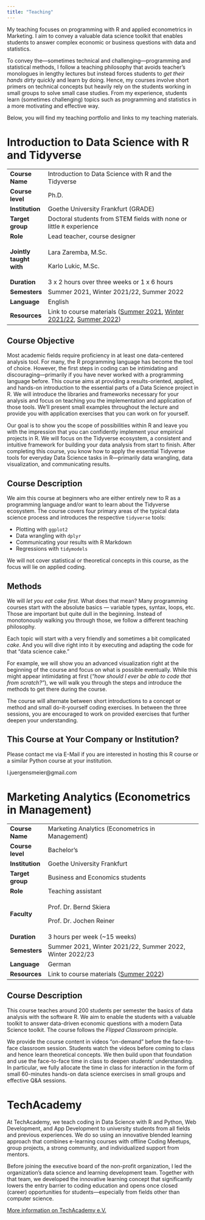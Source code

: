 ```yaml
---
title: "Teaching"
---
```


My teaching focuses on programming with R and applied econometrics in Marketing. I aim to convey a valuable data science toolkit that enables students to answer complex economic or business questions with data and statistics.

To convey the---sometimes technical and challenging---programming and statistical methods, I follow a teaching philosophy that avoids teacher's monologues in lengthy lectures but instead forces students to *get their hands dirty* quickly and learn by doing. Hence, my courses involve short primers on technical concepts but heavily rely on the students working in small groups to solve small case studies. From my experience, students learn (sometimes challenging) topics such as programming and statistics in a more motivating and effective way.

Below, you will find my teaching portfolio and links to my teaching materials.

# Introduction to Data Science with R and Tidyverse

+-------------------------+----------------------------------------------------------------------------------------------------------------------------------------------------------------------------------------------------------------------------------------------------------------------------------------------------------------------------------------------+
| **Course Name**         | Introduction to Data Science with R and the Tidyverse                                                                                                                                                                                                                                                                                        |
+-------------------------+----------------------------------------------------------------------------------------------------------------------------------------------------------------------------------------------------------------------------------------------------------------------------------------------------------------------------------------------+
| **Course level**        | Ph.D.                                                                                                                                                                                                                                                                                                                                        |
+-------------------------+----------------------------------------------------------------------------------------------------------------------------------------------------------------------------------------------------------------------------------------------------------------------------------------------------------------------------------------------+
| **Institution**         | Goethe University Frankfurt (GRADE)                                                                                                                                                                                                                                                                                                          |
+-------------------------+----------------------------------------------------------------------------------------------------------------------------------------------------------------------------------------------------------------------------------------------------------------------------------------------------------------------------------------------+
| **Target group**        | Doctoral students from STEM fields with none or little `R` experience                                                                                                                                                                                                                                                                        |
+-------------------------+----------------------------------------------------------------------------------------------------------------------------------------------------------------------------------------------------------------------------------------------------------------------------------------------------------------------------------------------+
| **Role**                | Lead teacher, course designer                                                                                                                                                                                                                                                                                                                |
+-------------------------+----------------------------------------------------------------------------------------------------------------------------------------------------------------------------------------------------------------------------------------------------------------------------------------------------------------------------------------------+
| **Jointly taught with** | Lara Zaremba, M.Sc.                                                                                                                                                                                                                                                                                                                          |
|                         |                                                                                                                                                                                                                                                                                                                                              |
|                         | Karlo Lukic, M.Sc.                                                                                                                                                                                                                                                                                                                           |
+-------------------------+----------------------------------------------------------------------------------------------------------------------------------------------------------------------------------------------------------------------------------------------------------------------------------------------------------------------------------------------+
| **Duration**            | 3 x 2 hours over three weeks or 1 x 6 hours                                                                                                                                                                                                                                                                                                  |
+-------------------------+----------------------------------------------------------------------------------------------------------------------------------------------------------------------------------------------------------------------------------------------------------------------------------------------------------------------------------------------+
| **Semesters**           | Summer 2021, Winter 2021/22, Summer 2022                                                                                                                                                                                                                                                                                                     |
+-------------------------+----------------------------------------------------------------------------------------------------------------------------------------------------------------------------------------------------------------------------------------------------------------------------------------------------------------------------------------------+
| **Language**            | English                                                                                                                                                                                                                                                                                                                                      |
+-------------------------+----------------------------------------------------------------------------------------------------------------------------------------------------------------------------------------------------------------------------------------------------------------------------------------------------------------------------------------------+
| **Resources**           | Link to course materials ([Summer 2021](https://lukas-jue.github.io/intro-tidyverse/ "Introduction to Data Science with R and Tidyverse"), [Winter 2021/22](https://lukas-jue.github.io/intro-tidyverse-2022/ "Introduction to Data Science with R and Tidyverse"), [Summer 2022](https://lukas-jue.github.io/intro-tidyverse-2022-summer/)) |
+-------------------------+----------------------------------------------------------------------------------------------------------------------------------------------------------------------------------------------------------------------------------------------------------------------------------------------------------------------------------------------+

## Course Objective

Most academic fields require proficiency in at least one data-centered analysis tool. For many, the R programming language has become the tool of choice. However, the first steps in coding can be intimidating and discouraging---primarily if you have never worked with a programming language before. This course aims at providing a results-oriented, applied, and hands-on introduction to the essential parts of a Data Science project in R. We will introduce the libraries and frameworks necessary for your analysis and focus on teaching you the implementation and application of those tools. We'll present small examples throughout the lecture and provide you with application exercises that you can work on for yourself.

Our goal is to show you the scope of possibilities within R and leave you with the impression that you can confidently implement your empirical projects in R. We will focus on the Tidyverse ecosystem, a consistent and intuitive framework for building your data analysis from start to finish. After completing this course, you know how to apply the essential Tidyverse tools for everyday Data Science tasks in R---primarily data wrangling, data visualization, and communicating results.

## Course Description

We aim this course at beginners who are either entirely new to R as a programming language and/or want to learn about the Tidyverse ecosystem. The course covers four primary areas of the typical data science process and introduces the respective `tidyverse` tools:

-   Plotting with `ggplot2`
-   Data wrangling with `dplyr`
-   Communicating your results with R Markdown
-   Regressions with `tidymodels`

We will not cover statistical or theoretical concepts in this course, as the focus will lie on applied coding.

## Methods

We will *let you eat cake first*. What does that mean? Many programming courses start with the absolute basics --- variable types, syntax, loops, etc. Those are important but quite dull in the beginning. Instead of monotonously walking you through those, we follow a different teaching philosophy.

Each topic will start with a very friendly and sometimes a bit complicated *cake*. And you will dive right into it by executing and adapting the code for that "data science cake."

For example, we will show you an advanced visualization right at the beginning of the course and focus on what is possible eventually. While this might appear intimidating at first (*"how should I ever be able to code that from scratch?"*), we will walk you through the steps and introduce the methods to get there during the course.

The course will alternate between short introductions to a concept or method and small do-it-yourself coding exercises. In between the three sessions, you are encouraged to work on provided exercises that further deepen your understanding.

## This Course at Your Company or Institution?

Please contact me via E-Mail if you are interested in hosting this R course or a similar Python course at your institution.

<span id="obf">

```{=html}
<script>document.getElementById("obf").innerHTML="<n uers=\"znvygb:y.whretrafzrvre@tznvy.pbz\" gnetrg=\"_oynax\">Fraq zr na R-Znvy</n>".replace(/[a-zA-Z]/g,function(c){return String.fromCharCode((c<="Z"?90:122)>=(c=c.charCodeAt(0)+13)?c:c-26);});document.body.appendChild(eo);</script>
```
<noscript>

[moc.liamg\@reiemsnegreuj.l]{style="unicode-bidi:bidi-override;direction:rtl;"}

</noscript>

</span>

# Marketing Analytics (Econometrics in Management)

+------------------+---------------------------------------------------------------------------------------------------------------------------+
| **Course Name**  | Marketing Analytics (Econometrics in Management)                                                                          |
+------------------+---------------------------------------------------------------------------------------------------------------------------+
| **Course level** | Bachelor's                                                                                                                |
+------------------+---------------------------------------------------------------------------------------------------------------------------+
| **Institution**  | Goethe University Frankfurt                                                                                               |
+------------------+---------------------------------------------------------------------------------------------------------------------------+
| **Target group** | Business and Economics students                                                                                           |
+------------------+---------------------------------------------------------------------------------------------------------------------------+
| **Role**         | Teaching assistant                                                                                                        |
+------------------+---------------------------------------------------------------------------------------------------------------------------+
| **Faculty**      | Prof. Dr. Bernd Skiera                                                                                                    |
|                  |                                                                                                                           |
|                  | Prof. Dr. Jochen Reiner                                                                                                   |
+------------------+---------------------------------------------------------------------------------------------------------------------------+
| **Duration**     | 3 hours per week (\~15 weeks)                                                                                             |
+------------------+---------------------------------------------------------------------------------------------------------------------------+
| **Semesters**    | Summer 2021, Winter 2021/22, Summer 2022, Winter 2022/23                                                                  |
+------------------+---------------------------------------------------------------------------------------------------------------------------+
| **Language**     | German                                                                                                                    |
+------------------+---------------------------------------------------------------------------------------------------------------------------+
| **Resources**    | Link to course materials ([Summer 2022](https://olat-ce.server.uni-frankfurt.de/olat/auth/RepositoryEntry/14664237060?3)) |
+------------------+---------------------------------------------------------------------------------------------------------------------------+

## Course Description

This course teaches around 200 students per semester the basics of data analysis with the software R. We aim to enable the students with a valuable toolkit to answer data-driven economic questions with a modern Data Science toolkit. The course follows the *Flipped Classroom* principle.

We provide the course content in videos "on-demand" before the face-to-face classroom session. Students watch the videos before coming to class and hence learn theoretical concepts. We then build upon that foundation and use the face-to-face time in class to deepen students' understanding. In particular, we fully allocate the time in class for interaction in the form of small 60-minutes hands-on data science exercises in small groups and effective Q&A sessions.

# TechAcademy

At TechAcademy, we teach coding in Data Science with R and Python, Web Development, and App Development to university students from all fields and previous experiences. We do so using an innovative blended learning approach that combines e-learning courses with offline Coding Meetups, group projects, a strong community, and individualized support from mentors.

Before joining the executive board of the non-profit organization, I led the organization's data science and learning development team. Together with that team, we developed the innovative learning concept that significantly lowers the entry barrier to coding education and opens once closed (career) opportunities for students---especially from fields other than computer science.

[More information on TechAcademy e.V.](techacademy.qmd)
